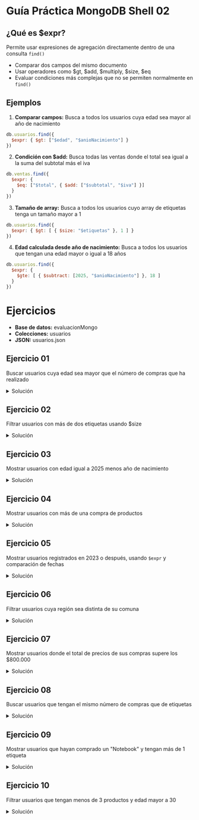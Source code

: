
# Guía Práctica MongoDB Shell 02

## ¿Qué es $expr?
Permite usar expresiones de agregación directamente dentro de una consulta `find()`

- Comparar dos campos del mismo documento
- Usar operadores como $gt, $add, $multiply, $size, $eq
- Evaluar condiciones más complejas que no se permiten normalmente en `find()`

## Ejemplos

1. **Comparar campos:** Busca a todos los usuarios cuya edad sea mayor al año de nacimiento

```js
db.usuarios.find({
  $expr: { $gt: ["$edad", "$anioNacimiento"] }
})
```

2. **Condición con $add:** Busca todas las ventas donde el total sea igual a la suma del subtotal más el iva 

```js
db.ventas.find({
  $expr: {
    $eq: ["$total", { $add: ["$subtotal", "$iva"] }]
  }
})
```

3. **Tamaño de array:** Busca a todos los usuarios cuyo array de etiquetas tenga un tamaño mayor a 1

```js
db.usuarios.find({
  $expr: { $gt: [ { $size: "$etiquetas" }, 1 ] }
})
```

4. **Edad calculada desde año de nacimiento:** Busca a todos los usuarios que tengan una edad mayor o igual a 18 años

```js
db.usuarios.find({
  $expr: {
    $gte: [ { $subtract: [2025, "$anioNacimiento"] }, 18 ]
  }
})
```

# Ejercicios
- **Base de datos:** evaluacionMongo
- **Colecciones:** usuarios
- **JSON:** <ExternalLink href='/inacap/ti3v32/data/usuarios02.json'>usuarios.json</ExternalLink>

## Ejercicio 01
Buscar usuarios cuya edad sea mayor que el número de compras que ha realizado

<details>
    <summary>Solución</summary>
```js
db.usuarios.find({
  $expr: { $gt: ["$edad", { $size: "$compras" }] }
})
```
</details>


## Ejercicio 02
Filtrar usuarios con más de dos etiquetas usando $size

<details>
    <summary>Solución</summary>
```js
db.usuarios.find({
  $expr: { $gt: [{ $size: "$etiquetas" }, 2] }
})
```
</details>

## Ejercicio 03
Mostrar usuarios con edad igual a 2025 menos año de nacimiento

<details>
    <summary>Solución</summary>
```js
db.usuarios.find({
  $expr: {
    $eq: [
      "$edad",
      { $subtract: [2025, { $subtract: [2025, "$edad"] }] }
    ]
  }
})
```
</details>

## Ejercicio 04
Mostrar usuarios con más de una compra de productos

<details>
    <summary>Solución</summary>
```js
db.usuarios.find({
  $expr: { $gt: [{ $size: "$compras" }, 1] }
})
```
</details>

## Ejercicio 05
Mostrar usuarios registrados en 2023 o después, usando `$expr` y comparación de fechas

<details>
    <summary>Solución</summary>
```js
db.usuarios.find({
  $expr: {
    $gte: [
      { $year: { $dateFromString: { dateString: "$fechaRegistro" } } },
      2023
    ]
  }
})
```
</details>

## Ejercicio 06
Filtrar usuarios cuya región sea distinta de su comuna

<details>
    <summary>Solución</summary>
```js
db.usuarios.find({
  $expr: { $ne: ["$direccion.region", "$direccion.ciudad"] }
})
```
</details>

## Ejercicio 07
Mostrar usuarios donde el total de precios de sus compras supere los \$800.000

<details>
    <summary>Solución</summary>
```js
db.usuarios.find({
  $expr: {
    $gt: [ { $sum: "$compras.precio" }, 800000 ]
  }
})
```
</details>

## Ejercicio 08
Buscar usuarios que tengan el mismo número de compras que de etiquetas

<details>
    <summary>Solución</summary>
```js
db.usuarios.find({
  $expr: {
    $eq: [ { $size: "$compras" }, { $size: "$etiquetas" } ]
  }
})
```
</details>

## Ejercicio 09
Mostrar usuarios que hayan comprado un "Notebook" y tengan más de 1 etiqueta

<details>
    <summary>Solución</summary>
```js
db.usuarios.find({
  "compras.producto": "Notebook",
  $expr: { $gt: [{ $size: "$etiquetas" }, 1] }
})
```
</details>

## Ejercicio 10
Filtrar usuarios que tengan menos de 3 productos y edad mayor a 30

<details>
    <summary>Solución</summary>
```js
db.usuarios.find({
  $expr: { $lt: [{ $size: "$compras" }, 3] },
  "edad": { $gt: 30 }
})
```
</details>